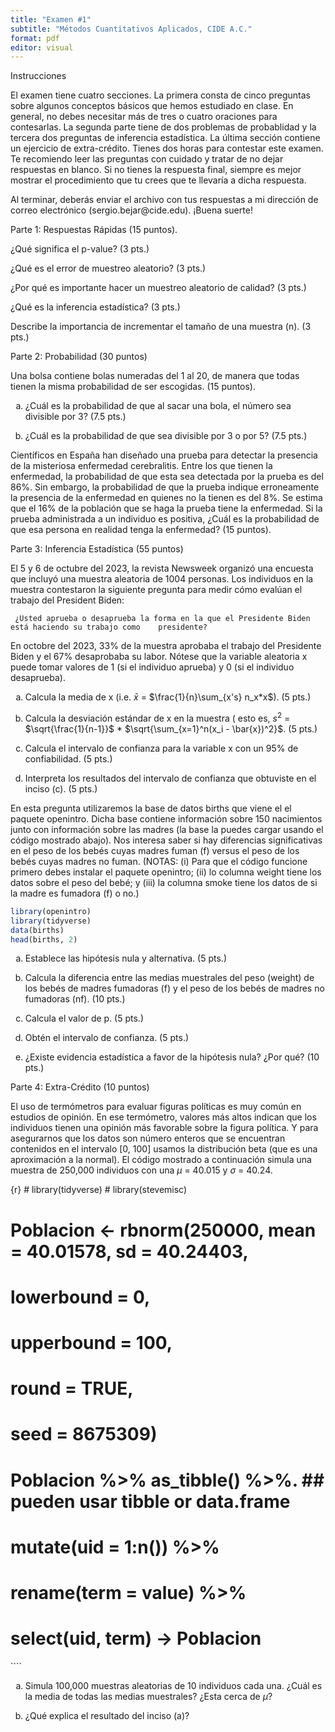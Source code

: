 ```yaml
---
title: "Examen #1"
subtitle: "Métodos Cuantitativos Aplicados, CIDE A.C."
format: pdf
editor: visual
---
```


Instrucciones 

El examen tiene cuatro secciones. La primera consta de cinco preguntas sobre algunos conceptos básicos que hemos estudiado en clase.  En general, no debes necesitar más de tres o cuatro oraciones para contesarlas. La segunda parte tiene de dos problemas de probablidad y la tercera dos preguntas de inferencia estadística. La última sección contiene un ejercicio de extra-crédito. Tienes dos horas para contestar este examen.  Te recomiendo leer las preguntas con cuidado y tratar de no dejar respuestas en blanco. Si no tienes la respuesta final, siempre es mejor mostrar el procedimiento que tu crees que te llevaría a dicha respuesta. 

Al terminar, deberás enviar el archivo con tus respuestas a mi dirección de correo electrónico (sergio.bejar@cide.edu). ¡Buena suerte!

Parte 1: Respuestas Rápidas (15 puntos). 

¿Qué significa el p-value? (3 pts.)

¿Qué es el error de muestreo aleatorio? (3 pts.)

¿Por qué es importante hacer un muestreo aleatorio de calidad? (3 pts.)

¿Qué es la inferencia estadística? (3 pts.)

Describe la importancia de incrementar el tamaño de una muestra (n).  (3 pts.)

Parte 2: Probabilidad (30 puntos)

Una bolsa contiene bolas numeradas del 1 al 20, de manera que todas tienen la misma probabilidad de ser escogidas. (15 puntos). 

a) ¿Cuál es la probabilidad de que al sacar una bola, el número sea divisible por 3? (7.5 pts.)

b) ¿Cuál es la probabilidad de que sea divisible por 3 o por 5? (7.5 pts.)

Científicos en España han diseñado una prueba para detectar la presencia de la misteriosa enfermedad cerebralitis. Entre los que tienen la enfermedad, la probabilidad de que esta sea detectada por la prueba es del 86%. Sin embargo, la probabilidad de que la prueba indique erroneamente la presencia de la enfermedad en quienes no la tienen es del 8%. Se estima que el 16% de la población que se haga la prueba tiene la enfermedad. Si la prueba administrada a un individuo es positiva, ¿Cuál es la probabilidad de que esa persona en realidad tenga la enfermedad? (15 puntos). 

Parte 3: Inferencia Estadística (55 puntos)

El 5 y 6 de octubre del 2023, la revista Newsweek organizó una encuesta que incluyó una muestra aleatoria de 1004 personas. Los individuos en la muestra contestaron la siguiente pregunta para medir cómo evalúan el trabajo del President Biden:

     ¿Usted aprueba o desaprueba la forma en la que el Presidente Biden está haciendo su trabajo como    presidente?

En octobre del 2023, 33% de la muestra aprobaba el trabajo del Presidente Biden y el 67% desaprobaba su labor.  Nótese que la variable aleatoria x puede tomar valores de 1 (si el individuo aprueba) y 0 (si el individuo desaprueba).  

   a) Calcula la media de x (i.e. $\bar{x}$ =  $\frac{1}{n}\sum_{x's} n_x*x$).  (5 pts.)

   b) Calcula la desviación estándar de x en la muestra ( esto es, $s^2$ = $\sqrt{\frac{1}{n-1}}$ * $\sqrt{\sum_{x=1}^n(x_i - \bar{x})^2}$.  (5 pts.) 

   c) Calcula el intervalo de confianza para la variable x con un 95% de confiabilidad. (5 pts.)

   d) Interpreta los resultados del intervalo de confianza que obtuviste en el inciso (c).  (5 pts.)

En esta pregunta utilizaremos la base de datos births que viene el el paquete openintro. Dicha base contiene información sobre 150 nacimientos junto con información sobre las madres (la base la puedes cargar usando el código mostrado abajo).  Nos interesa saber si hay diferencias significativas en el peso de los bebés cuyas madres fuman (f) versus el peso de los bebés cuyas madres no fuman. (NOTAS: (i) Para que el código funcione primero debes instalar el paquete openintro; (ii) lo columna weight tiene los datos sobre el peso del bebé; y (iii) la columna smoke tiene los datos de si la madre es fumadora (f) o no.)

```r
library(openintro)
library(tidyverse)
data(births)
head(births, 2)
```

a) Establece las hipótesis nula y alternativa. (5 pts.)

b) Calcula la diferencia entre las medias muestrales del peso (weight) de los bebés de madres fumadoras (f) y el peso de los bebés de madres no fumadoras (nf).  (10 pts.)

c) Calcula el valor de p. (5 pts.)

d) Obtén el intervalo de confianza.  (5 pts.)

e) ¿Existe evidencia estadística a favor de la hipótesis nula? ¿Por qué? (10 pts.)

Parte 4: Extra-Crédito (10 puntos)

El uso de termómetros para evaluar figuras políticas es muy común en estudios de opinión. En ese termómetro, valores más altos indican que los individuos tienen una opinión más favorable sobre la figura política. Y para asegurarnos que los datos son número enteros que se encuentran contenidos en el intervalo [0, 100] usamos la distribución beta (que es una aproximación a la normal).  El código mostrado a continuación simula una muestra de 250,000 individuos con una $\mu$ = 40.015 y $\sigma$ = 40.24. 

{r}
# library(tidyverse)
# library(stevemisc)

# Poblacion <- rbnorm(250000, mean = 40.01578, sd = 40.24403,
#                      lowerbound = 0, 
#                      upperbound = 100,
#                      round = TRUE,
#                      seed = 8675309)
# 
# Poblacion %>% as_tibble() %>%. ## pueden usar tibble or data.frame
#   mutate(uid = 1:n()) %>%
#   rename(term = value) %>%
#   select(uid, term) -> Poblacion
````

a) Simula 100,000 muestras aleatorias de 10 individuos cada una. ¿Cuál es la media de todas las medias muestrales? ¿Esta cerca de $\mu$?

b) ¿Qué explica el resultado del inciso (a)? 
